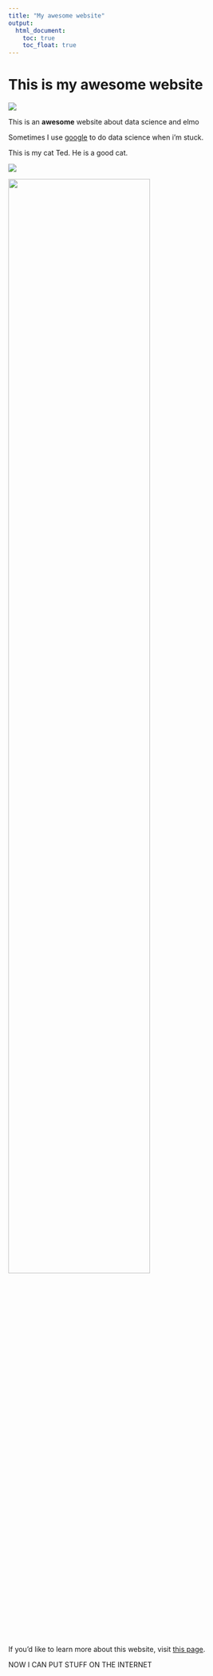 ```yaml
---
title: "My awesome website"
output: 
  html_document:
    toc: true
    toc_float: true
---
```


# This is my awesome website

![](https://media.giphy.com/media/drXGoW1iudhKw/giphy.gif)


This is an **awesome** website about data science and elmo

Sometimes I use [google](https://www.google.com/) to do data science when i'm stuck.

This is my cat Ted. He is a good cat.

![](images/cat.jpg)

<img src="images/cat.jpg" style="width:75%">

If you'd like to learn more about this website, visit [this page](about.html).

NOW I CAN PUT STUFF ON THE INTERNET